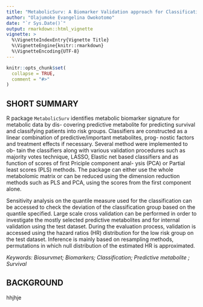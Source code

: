 ```yaml
---
title: "MetabolicSurv: A Biomarker Validation approach for Classification and Predicting Survival Using Metabolomic Signature"
author: "Olajumoke Evangelina Owokotomo"
date: "`r Sys.Date()`"
output: rmarkdown::html_vignette
vignette: >
  %\VignetteIndexEntry{Vignette Title}
  %\VignetteEngine{knitr::rmarkdown}
  %\VignetteEncoding{UTF-8}
---
```


```r
knitr::opts_chunk$set(
  collapse = TRUE,
  comment = "#>"
)
```

## SHORT SUMMARY
R package `MetabolicSurv` identifies metabolic biomarker signature for metabolic data by dis- covering predictive metabolite for predicting survival and classifying patients into risk groups. Classifiers are constructed as a linear combination of predictive/important metabolites, prog- nostic factors and treatment effects if necessary. Several method were implemented to ob- tain the classifiers along with various validation procedures such as majority votes technique, LASSO, Elastic net based classifiers and as function of scores of first Priciple component anal- ysis (PCA) or Partial least scores (PLS) methods. The package can either use the whole metabolomic matrix or can be reduced using the dimension reduction methods such as PLS and PCA, using the scores from the first component alone.

Sensitivity analysis on the quantile measure used for the classification can be accessed to check the deviation of the classification group based on the quantile specified. Large scale cross validation can be performed in order to investigate the mostly selected predictive metabolites and for internal validation using the test dataset. During the evaluation process, validation is accessed using the hazard ratios (HR) distribution for the low risk group on the test dataset. Inference is mainly based on resampling methods, permutations in which null distribution of the estimated HR is approximated. 

*Keywords: Biosurvmet; Biomarkers; Classification; Predictive metabolite ; Survival*

## BACKGROUND
hhjhje
